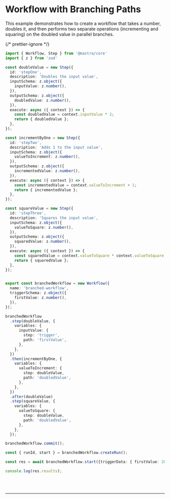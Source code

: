 
# Workflow with Branching Paths

This example demonstrates how to create a workflow that takes a number, doubles it, and then performs two separate operations (incrementing and squaring) on the doubled value in parallel branches.

{/* prettier-ignore */}
```ts showLineNumbers copy
import { Workflow, Step } from '@mastra/core'
import { z } from 'zod'

const doubleValue = new Step({
  id: 'stepOne',
  description: 'Doubles the input value',
  inputSchema: z.object({
    inputValue: z.number(),
  }),
  outputSchema: z.object({
    doubledValue: z.number(),
  }),
  execute: async ({ context }) => {
    const doubledValue = context.inputValue * 2;
    return { doubledValue };
  },
});

const incrementByOne = new Step({
  id: 'stepTwo',
  description: 'Adds 1 to the input value',
  inputSchema: z.object({
    valueToIncrement: z.number(),
  }),
  outputSchema: z.object({
    incrementedValue: z.number(),
  }),
  execute: async ({ context }) => {
    const incrementedValue = context.valueToIncrement + 1;
    return { incrementedValue };
  },
});

const squareValue = new Step({
  id: 'stepThree',
  description: 'Squares the input value',
  inputSchema: z.object({
    valueToSquare: z.number(),
  }),
  outputSchema: z.object({
    squaredValue: z.number(),
  }),
  execute: async ({ context }) => {
    const squaredValue = context.valueToSquare * context.valueToSquare;
    return { squaredValue };
  },
});


export const branchedWorkflow = new Workflow({
  name: 'branched-workflow',
  triggerSchema: z.object({
    firstValue: z.number(),
  }),
});

branchedWorkflow
  .step(doubleValue, {
    variables: {
      inputValue: {
        step: 'trigger',
        path: 'firstValue',
      },
    },
  })
  .then(incrementByOne, {
    variables: {
      valueToIncrement: {
        step: doubleValue,
        path: 'doubledValue',
      },
    },
  })
  .after(doubleValue)
  .step(squareValue, {
    variables: {
      valueToSquare: {
        step: doubleValue,
        path: 'doubledValue',
      },
    },
  });

branchedWorkflow.commit();

const { runId, start } = branchedWorkflow.createRun();

const res = await branchedWorkflow.start({triggerData: { firstValue: 20 }});

console.log(res.results);
```

<br />
<br />
<hr className="dark:border-[#404040] border-gray-300" />
<br />
<br />
<GithubLink
  link={'https://github.com/mastra-ai/mastra/blob/main/examples/basics/workflows/workflow-with-branching-paths'}
/>
